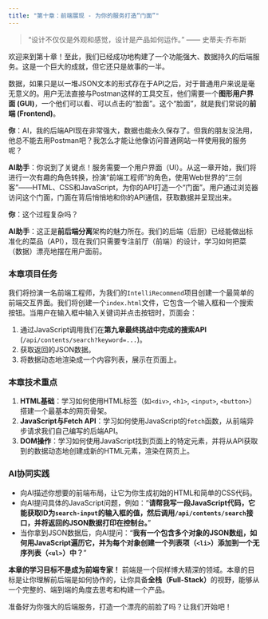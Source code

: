 ```yaml
---
title: "第十章：前端展现 - 为你的服务打造“门面”"
---
```


> “设计不仅仅是外观和感觉，设计是产品如何运作。” —— 史蒂夫·乔布斯

欢迎来到第十章！至此，我们已经成功地构建了一个功能强大、数据持久的后端服务。这是一个巨大的成就，但它还只是故事的一半。

数据，如果只是以一堆JSON文本的形式存在于API之后，对于普通用户来说是毫无意义的。用户无法直接与Postman这样的工具交互，他们需要一个**图形用户界面 (GUI)**，一个他们可以看、可以点击的“脸面”。这个“脸面”，就是我们常说的**前端 (Frontend)**。

::: {.callout-note title="与AI的对话：从后端到前端"}

**你**：AI，我的后端API现在非常强大，数据也能永久保存了。但我的朋友没法用，他总不能去用Postman吧？我怎么才能让他像访问普通网站一样使用我的服务呢？

**AI助手**：你说到了关键点！服务需要一个用户界面（UI）。从这一章开始，我们将进行一次有趣的角色转换，扮演“前端工程师”的角色，使用Web世界的“三剑客”——HTML、CSS和JavaScript，为你的API打造一个“门面”。用户通过浏览器访问这个门面，门面在背后悄悄地和你的API通信，获取数据并呈现出来。

**你**：这个过程复杂吗？

**AI助手**：这正是**前后端分离**架构的魅力所在。我们的后端（后厨）已经能做出标准化的菜品（API），现在我们只需要专注前厅（前端）的设计，学习如何把菜（数据）漂亮地摆在用户面前。

:::

### 本章项目任务
我们将扮演一名前端工程师，为我们的`IntelliRecommend`项目创建一个最简单的前端交互界面。我们将创建一个`index.html`文件，它包含一个输入框和一个搜索按钮。当用户在输入框中输入关键词并点击按钮时，页面会：

1.  通过JavaScript调用我们在**第九章最终挑战中完成的搜索API** (`/api/contents/search?keyword=...`)。
2.  获取返回的JSON数据。
3.  将数据动态地渲染成一个内容列表，展示在页面上。

### 本章技术重点
1.  **HTML基础**：学习如何使用HTML标签（如`<div>`, `<h1>`, `<input>`, `<button>`）搭建一个最基本的网页骨架。
2.  **JavaScript与Fetch API**：学习如何使用JavaScript的`fetch`函数，从前端异步请求我们自己编写的后端API。
3.  **DOM操作**：学习如何使用JavaScript找到页面上的特定元素，并将从API获取到的数据动态地创建成新的HTML元素，渲染在网页上。

### AI协同实践
*   向AI描述你想要的前端布局，让它为你生成初始的HTML和简单的CSS代码。
*   向AI提问具体的JavaScript问题，例如：“**请帮我写一段JavaScript代码，它能获取ID为`search-input`的输入框的值，然后调用`/api/contents/search`接口，并将返回的JSON数据打印在控制台。**”
*   当你拿到JSON数据后，向AI提问：“**我有一个包含多个对象的JSON数组，如何用JavaScript遍历它，并为每个对象创建一个列表项（`<li>`）添加到一个无序列表（`<ul>`）中？**”

::: {.callout-important}
**本章的学习目标不是成为前端专家！** 前端是一个同样博大精深的领域。本章的目标是让你理解前后端是如何协作的，让你具备**全栈（Full-Stack）**的视野，能够从一个完整的、端到端的角度去思考和构建一个产品。
:::

准备好为你强大的后端服务，打造一个漂亮的前脸了吗？让我们开始吧！ 